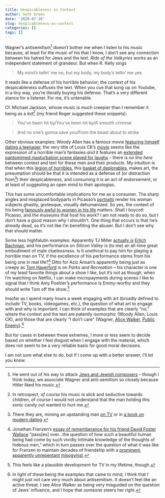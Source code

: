 ```yaml
---
title: Despicableness as Context
author: Seth Green
date: '2020-07-30'
slug: despicableness-as-context
categories: []
tags: []
---
```


Wagner's antisemitism[^wagner]  doesn't bother me when I listen to his music because, at least for the music of his that I know, I don't see any connection between his hatred for Jews and the text. _Ride of the Valkyries_ works as an independent statement of grandeur. But when R. Kelly sings

> My mind's tellin' me no, but my body, my body's tellin' me yes

it reads like a defense of his horrible behavior; the context of his despicableness suffuses the text. When you cue that song up on Youtube, in a tiny way, you're literally buying his defense. That's a very different stance for a listener. For me, it's untenable.

Cf. Michael Jackson, whose music is much creepier than I remember it being as a kid[^mj] (my friend Roger suggested these snippets):

> You've been hit by/You've been hit by/A smooth criminal

> And no one's gonna save you/From the beast about to strike

Other obvious examples: Woody Allen has a famous movie [featuring himself dating a teenager](https://nexttribe.com/woody-allens-manhattan/), the very title of Louis CK's [movie](https://en.wikipedia.org/wiki/I_Love_You,_Daddy) seems like the expression of a horrible man's fantasies _and_ it features an [extended pantomimed masturbation scene played for laughs](https://www.vulture.com/2017/11/the-uncomfortable-masturbation-scene-in-louis-c-k-s-movie.html) -- there is _no line here_ between context and text for these men and their products. My intuition is that when this [legion of horribles](https://www.goodreads.com/quotes/328033-a-legion-of-horribles-hundreds-in-number-half-naked-or), this [basket of deplorables](https://en.wikipedia.org/wiki/Basket_of_deplorables), makes art, the presumption should be that it is intended as a defense of (or distraction from[^cosby]) their despicableness, and consuming it is an act of endorsement, or at least of suggesting an open mind to their apologias. 

This has some uncomfortable implications for me as a consumer. The sharp angles and misplaced bodyparts in Picasso's [portraits](https://www.anothermag.com/art-photography/8799/the-women-behind-the-work-picasso-and-his-muses) render his woman subjects ghastly, grotesque, visually dehumanized. So yes, the context of his being [famously awful to women in his life](https://www.theparisreview.org/blog/2017/11/09/how-picasso-bled-the-women-in-his-life-for-art/) matters. Shall I boycott Picasso, and the museums that host his work? I am not ready to do so, but I don't have a good reason why I shouldn't. One thing that occurs is that he's already dead, so it's not like I'm benefiting the abuser. But I don't see why that should matter.

Some less highfalutin examples: Apparently TJ Miller [actually _is_](https://en.wikipedia.org/wiki/T.J._Miller#Legal_issues_and_controversies)  [Erlich Bachman](https://silicon-valley.fandom.com/wiki/Erlich_Bachman), and his performance on _Silicon Valley_ is (to me) an all-time great embodiment of male cluelessness. Is it unethical to pay him for playing a horrible man on TV, if the excellence of his performance stems from his being one in real life?[^franzen] Ditto for Aziz Ansari's apparently being just as creepy as [Tom Haverford](https://en.wikipedia.org/wiki/Tom_Haverford) is on _Parks and Recreation_ -- his character is one of my least favorite things about a show I like, but it's not as though, when I'm watching on Netflix, I can make micropayments during scenes I like to signal that I think Amy Poehler's performance is Emmy-worthy and they should write Tom off the show.[^micropayments]

Insofar as I spend many hours a week engaging with art (broadly defined to include TV, books, videogames, etc.), the question of what art to engage with and why is important. I can think of examples that are clearly "no," where the context and the text are patently isomorphic (Woody Allen, Louis CK), and those that are clearly "I don't care" (Wagner, [Alice Walker](https://en.wikipedia.org/wiki/Alice_Walker#Accusations_of_antisemitism), [Public Enemy](https://genius.com/14074)).[^pe] 

But for cases in between these extremes, I more or less seem to decide based on whether I feel disgust when I engage with the material, which does not seem to be a very reliable basis for good moral decisions.  

I am not sure what else to do, but if I come up with a better answer, I'll let you know. 

[^wagner]: He went out of his way to attack [Jews and Jewish composers](https://en.wikipedia.org/wiki/Das_Judenthum_in_der_Musik) -- though I think today, we associate Wagner and anti-semitism so closely because Hitler liked his music.
 
[^mj]: In retrospect, _of course_ his music is slick and seductive towards children, of course I would not understand that the man holding this sonic candy out wanted to hurt me.

[^cosby]: There they are, miming an upstanding man [on TV](https://en.wikipedia.org/wiki/The_Cosby_Show) or in [a book on modern dating](https://www.nytimes.com/2015/07/07/books/review-aziz-ansaris-modern-romance-explores-dating-in-the-digital-age.html). 

[^franzen]: Jonathan Franzen's [essay of rememberance for his friend David Foster Wallace](https://www.newyorker.com/magazine/2011/04/18/farther-away-jonathan-franzen) "pass[es] over...the question of how such a beautiful human being had come by such vividly intimate knowledge of the thoughts of hideous men," which in turn passes over the question of what it was like for Franzen to maintain decades of friendship with a [prominent](https://www.nytimes.com/2020/02/11/books/review/in-the-land-of-men-adrienne-miller.html), [apparently unrepentant](https://lareviewofbooks.org/article/david-foster-wallace-in-the-metoo-era-a-conversation-with-clare-hayes-brady/) [misogynist](https://lareviewofbooks.org/article/on-outgrowing-david-foster-wallace/
misogynst]).

[^micropayments]: This feels like a plausible development for TV in my lifetime, though.

[^pe]: In light of these being the examples that came to mind, I think that I might just not care very much about antisemitism. It doesn't feel like an active threat. I see Alice Walker as being very misguided on the question of Jews' influence, and I hope that someone steers her right.